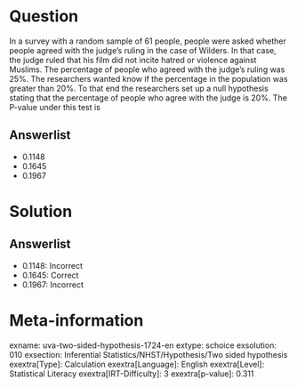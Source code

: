 Question
========

In a survey with a random sample of 61 people, people were asked whether people agreed with the judge's ruling in the case of Wilders. In that case, the judge ruled that his film did not incite hatred or violence against Muslims. The percentage of people who agreed with the judge's ruling was 25%. The researchers wanted know if the percentage in the population was greater than 20%. To that end the researchers set up a null hypothesis stating that the percentage of people who agree with the judge is 20%. The P-value under this test is

Answerlist
----------

* 0.1148
* 0.1645
* 0.1967

Solution
========

Answerlist
----------

* 0.1148: Incorrect
* 0.1645: Correct
* 0.1967: Incorrect

Meta-information
================
exname: uva-two-sided-hypothesis-1724-en
extype: schoice
exsolution: 010
exsection: Inferential Statistics/NHST/Hypothesis/Two sided hypothesis
exextra[Type]: Calculation
exextra[Language]: English
exextra[Level]: Statistical Literacy
exextra[IRT-Difficulty]: 3
exextra[p-value]: 0.311
